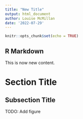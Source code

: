 ---
title: "New Title"
output: html_document
author: Louise McMillan
date: '2022-07-29'
---

```{r setup, include=FALSE}
knitr::opts_chunk$set(echo = TRUE)
```

## R Markdown

This is now new content.

# Section Title

## Subsection Title

TODO: Add figure
